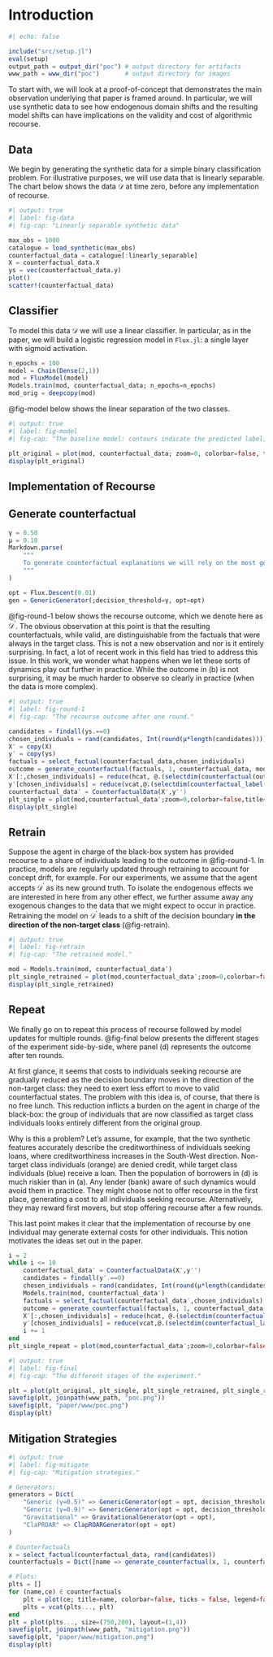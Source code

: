 # Introduction

```julia
#| echo: false

include("src/setup.jl")
eval(setup)
output_path = output_dir("poc") # output directory for artifacts
www_path = www_dir("poc")       # output directory for images
```

To start with, we will look at a proof-of-concept that demonstrates the main observation underlying that paper is framed around. In particular, we will use synthetic data to see how endogenous domain shifts and the resulting model shifts can have implications on the validity and cost of algorithmic recourse.

## Data

We begin by generating the synthetic data for a simple binary classification problem. For illustrative purposes, we will use data that is linearly separable. The chart below shows the data $\mathcal{D}$ at time zero, before any implementation of recourse.


```julia
#| output: true
#| label: fig-data
#| fig-cap: "Linearly separable synthetic data"

max_obs = 1000
catalogue = load_synthetic(max_obs)
counterfactual_data = catalogue[:linearly_separable]
X = counterfactual_data.X
ys = vec(counterfactual_data.y)
plot()
scatter!(counterfactual_data)
```

## Classifier 

To model this data $\mathcal{D}$ we will use a linear classifier. In particular, as in the paper, we will build a logistic regression model in `Flux.jl`: a single layer with sigmoid activation. 

```julia
n_epochs = 100
model = Chain(Dense(2,1))
mod = FluxModel(model)
Models.train(mod, counterfactual_data; n_epochs=n_epochs)
mod_orig = deepcopy(mod)
```

@fig-model below shows the linear separation of the two classes.

```julia
#| output: true
#| label: fig-model
#| fig-cap: "The baseline model: contours indicate the predicted label; dots indicate observed data points."

plt_original = plot(mod, counterfactual_data; zoom=0, colorbar=false, title="(a)")
display(plt_original)
```

## Implementation of Recourse

## Generate counterfactual

```julia
γ = 0.50
μ = 0.10
Markdown.parse(
    """
    To generate counterfactual explanations we will rely on the most generic approach. As our decision threshold we will use $(γ*100)% here. In other words, the counterfactual is considered as valid, as soon as the classifier is more convinced that it belongs to the target class (blue) than the non-target class (orange). In each round we will implement recourse for $(μ * 100)% of the individuals in the non-target class. 
    """
)
```

```julia
opt = Flux.Descent(0.01)
gen = GenericGenerator(;decision_threshold=γ, opt=opt)
```

@fig-round-1 below shows the recourse outcome, which we denote here as $\mathcal{D}^{\prime}$. The obvious observation at this point is that the resulting counterfactuals, while valid, are distinguishable from the factuals that were always in the target class. This is not a new observation and nor is it entirely surprising. In fact, a lot of recent work in this field has tried to address this issue. In this work, we wonder what happens when we let these sorts of dynamics play out further in practice. While the outcome in (b) is not surprising, it may be much harder to observe so clearly in practice (when the data is more complex).

```julia
#| output: true
#| label: fig-round-1
#| fig-cap: "The recourse outcome after one round."

candidates = findall(ys.==0)
chosen_individuals = rand(candidates, Int(round(μ*length(candidates))))
X′ = copy(X)
y′ = copy(ys)
factuals = select_factual(counterfactual_data,chosen_individuals)
outcome = generate_counterfactual(factuals, 1, counterfactual_data, mod, gen; initialization=:identity)
X′[:,chosen_individuals] = reduce(hcat, @.(selectdim(counterfactual(outcome), 3, 1)))
y′[chosen_individuals] = reduce(vcat,@.(selectdim(counterfactual_label(outcome),3,1)))
counterfactual_data′ = CounterfactualData(X′,y′')
plt_single = plot(mod,counterfactual_data′;zoom=0,colorbar=false,title="(b)")
display(plt_single)
```

## Retrain

Suppose the agent in charge of the black-box system has provided recourse to a share of individuals leading to the outcome in @fig-round-1. In practice, models are regularly updated through retraining to account for concept drift, for example. For our experiments, we assume that the agent accepts $\mathcal{D}^{\prime}$ as its new ground truth. To isolate the endogenous effects we are interested in here from any other effect, we further assume away any exogenous changes to the data that we might expect to occur in practice. Retraining the model on $\mathcal{D}^{\prime}$ leads to a shift of the decision boundary **in the direction of the non-target class** (@fig-retrain). 

```julia
#| output: true
#| label: fig-retrain
#| fig-cap: "The retrained model."

mod = Models.train(mod, counterfactual_data′)
plt_single_retrained = plot(mod,counterfactual_data′;zoom=0,colorbar=false,title="(c)")
display(plt_single_retrained)
```

## Repeat

We finally go on to repeat this process of recourse followed by model updates for multiple rounds. @fig-final below presents the different stages of the experiment side-by-side, where panel (d) represents the outcome after ten rounds. 

At first glance, it seems that costs to individuals seeking recourse are gradually reduced as the decision boundary moves in the direction of the non-target class: they need to exert less effort to move to valid counterfactual states. The problem with this idea is, of course, that there is no free lunch. This reduction inflicts a burden on the agent in charge of the black-box: the group of individuals that are now classified as target class individuals looks entirely different from the original group. 

Why is this a problem? Let's assume, for example, that the two synthetic features accurately describe the creditworthiness of individuals seeking loans, where creditworthiness increases in the South-West direction. Non-target class individuals (orange) are denied credit, while target class individuals (blue) receive a loan. Then the population of borrowers in (d) is much riskier than in (a). Any lender (bank) aware of such dynamics would avoid them in practice. They might choose not to offer recourse in the first place, generating a cost to all individuals seeking recourse. Alternatively, they may reward first movers, but stop offering recourse after a few rounds. 

This last point makes it clear that the implementation of recourse by one individual may generate external costs for other individuals. This notion motivates the ideas set out in the paper.

```julia
i = 2
while i <= 10
    counterfactual_data′ = CounterfactualData(X′,y′')
    candidates = findall(y′.==0)
    chosen_individuals = rand(candidates, Int(round(μ*length(candidates))))
    Models.train(mod, counterfactual_data′)
    factuals = select_factual(counterfactual_data′,chosen_individuals)
    outcome = generate_counterfactual(factuals, 1, counterfactual_data′, mod, gen; initialization=:identity)
    X′[:,chosen_individuals] = reduce(hcat, @.(selectdim(counterfactual(outcome), 3, 1)))
    y′[chosen_individuals] = reduce(vcat,@.(selectdim(counterfactual_label(outcome),3,1)))
    i += 1
end
plt_single_repeat = plot(mod,counterfactual_data′;zoom=0,colorbar=false,title="(d)")
```

```julia
#| output: true
#| label: fig-final
#| fig-cap: "The different stages of the experiment."

plt = plot(plt_original, plt_single, plt_single_retrained, plt_single_repeat, layout=(1,4), legend=false, axis=nothing, size=(600,165))
savefig(plt, joinpath(www_path, "poc.png"))
savefig(plt, "paper/www/poc.png")
display(plt)
```

## Mitigation Strategies

```julia
#| output: true
#| label: fig-mitigate
#| fig-cap: "Mitigation strategies."

# Generators:
generators = Dict(
    "Generic (γ=0.5)" => GenericGenerator(opt = opt, decision_threshold=0.5),
    "Generic (γ=0.9)" => GenericGenerator(opt = opt, decision_threshold=0.9),
    "Gravitational" => GravitationalGenerator(opt = opt),
    "ClaPROAR" => ClapROARGenerator(opt = opt)
)

# Counterfactuals
x = select_factual(counterfactual_data, rand(candidates)) 
counterfactuals = Dict([name => generate_counterfactual(x, 1, counterfactual_data, mod_orig, gen;) for (name, gen) in generators])

# Plots:
plts = []
for (name,ce) ∈ counterfactuals
    plt = plot(ce; title=name, colorbar=false, ticks = false, legend=false, zoom=0)
    plts = vcat(plts..., plt)
end
plt = plot(plts..., size=(750,200), layout=(1,4))
savefig(plt, joinpath(www_path, "mitigation.png"))
savefig(plt, "paper/www/mitigation.png")
display(plt)
```
